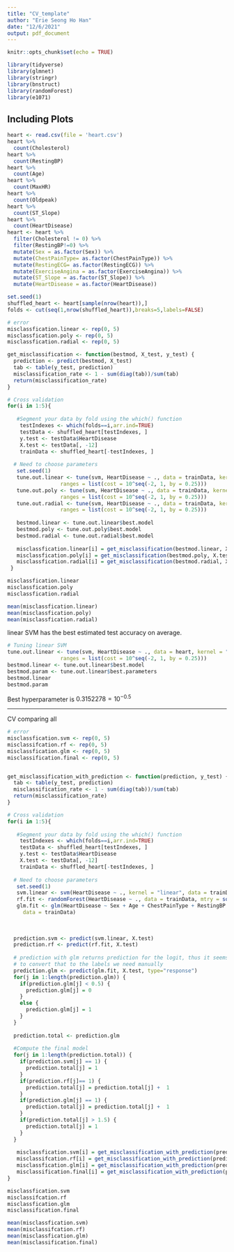 ```yaml
---
title: "CV_template"
author: "Erie Seong Ho Han"
date: "12/6/2021"
output: pdf_document
---
```


```r
knitr::opts_chunk$set(echo = TRUE)
```


```r
library(tidyverse)
library(glmnet)
library(stringr)
library(bnstruct)
library(randomForest)
library(e1071)
```

## Including Plots

```r
heart <- read.csv(file = 'heart.csv')
heart %>% 
  count(Cholesterol)
heart %>% 
  count(RestingBP)
heart %>% 
  count(Age)
heart %>% 
  count(MaxHR)
heart %>% 
  count(Oldpeak)
heart %>% 
  count(ST_Slope)
heart %>% 
  count(HeartDisease)
heart <- heart %>% 
  filter(Cholesterol != 0) %>% 
  filter(RestingBP!=0) %>% 
  mutate(Sex = as.factor(Sex)) %>% 
  mutate(ChestPainType= as.factor(ChestPainType)) %>% 
  mutate(RestingECG= as.factor(RestingECG)) %>%
  mutate(ExerciseAngina = as.factor(ExerciseAngina)) %>%
  mutate(ST_Slope = as.factor(ST_Slope)) %>%
  mutate(HeartDisease = as.factor(HeartDisease)) 

```

```r
set.seed(1)
shuffled_heart <- heart[sample(nrow(heart)),]
folds <- cut(seq(1,nrow(shuffled_heart)),breaks=5,labels=FALSE)
```


```r
# error
misclassfication.linear <- rep(0, 5)
misclassfication.poly <- rep(0, 5)
misclassfication.radial <- rep(0, 5)

get_misclassification <- function(bestmod, X_test, y_test) {
  prediction <- predict(bestmod, X_test)
  tab <- table(y_test, prediction)
  misclassification_rate <- 1 - sum(diag(tab))/sum(tab)
  return(misclassification_rate)
}

# Cross validation
for(i in 1:5){
  
   #Segment your data by fold using the which() function 
    testIndexes <- which(folds==i,arr.ind=TRUE)
    testData <- shuffled_heart[testIndexes, ]
    y.test <- testData$HeartDisease
    X.test <- testData[, -12]
    trainData <- shuffled_heart[-testIndexes, ]
    
  # Need to choose parameters
   set.seed(1)
   tune.out.linear <- tune(svm, HeartDisease ~ ., data = trainData, kernel = "linear",
                 ranges = list(cost = 10^seq(-2, 1, by = 0.25)))
   tune.out.poly <- tune(svm, HeartDisease ~ ., data = trainData, kernel = "poly", degree=2,
                 ranges = list(cost = 10^seq(-2, 1, by = 0.25)))
   tune.out.radial <- tune(svm, HeartDisease ~ ., data = trainData, kernel = "radial",
                 ranges = list(cost = 10^seq(-2, 1, by = 0.25)))
   
   bestmod.linear <- tune.out.linear$best.model
   bestmod.poly <- tune.out.poly$best.model
   bestmod.radial <- tune.out.radial$best.model
   
   misclassfication.linear[i] = get_misclassification(bestmod.linear, X.test, y.test)
   misclassfication.poly[i] = get_misclassification(bestmod.poly, X.test, y.test)
   misclassfication.radial[i] = get_misclassification(bestmod.radial, X.test, y.test)
 }

misclassfication.linear
misclassfication.poly
misclassfication.radial
```
```r
mean(misclassfication.linear)
mean(misclassfication.poly)
mean(misclassfication.radial)
```
linear SVM has the best estimated test accuracy on average.

```r
# Tuning linear SVM
tune.out.linear <- tune(svm, HeartDisease ~ ., data = heart, kernel = "linear",
                 ranges = list(cost = 10^seq(-2, 1, by = 0.25)))
bestmod.linear <- tune.out.linear$best.model
bestmod.param <- tune.out.linear$best.parameters
bestmod.linear
bestmod.param
```

Best hyperparameter is $0.3152278 = 10^{-0.5}$



---------------
CV comparing all

```r
# error
misclassfication.svm <- rep(0, 5)
misclassifcation.rf <- rep(0, 5)
misclassfication.glm <- rep(0, 5)
misclassification.final <- rep(0, 5)


get_misclassification_with_prediction <- function(prediction, y_test) {
  tab <- table(y_test, prediction)
  misclassification_rate <- 1 - sum(diag(tab))/sum(tab)
  return(misclassification_rate)
}

# Cross validation
for(i in 1:5){
  
   #Segment your data by fold using the which() function 
    testIndexes <- which(folds==i,arr.ind=TRUE)
    testData <- shuffled_heart[testIndexes, ]
    y.test <- testData$HeartDisease
    X.test <- testData[, -12]
    trainData <- shuffled_heart[-testIndexes, ]
    
  # Need to choose parameters
   set.seed(1)
   svm.linear <- svm(HeartDisease ~ ., kernel = "linear", data = trainData, cost = 0.3152278)
   rf.fit <- randomForest(HeartDisease ~ ., data = trainData, mtry = sqrt(11), ntree = 1000)
   glm.fit <- glm(HeartDisease ~ Sex + Age + ChestPainType + RestingBP + Oldpeak + FastingBS+ ST_Slope+ MaxHR + RestingECG + ExerciseAngina + Cholesterol +  Age*Sex + Age*ChestPainType + Age*RestingBP+ Age*Oldpeak+Sex*ChestPainType + Sex*FastingBS+ Sex*Oldpeak + Sex*ST_Slope+ ChestPainType*FastingBS+ ChestPainType*MaxHR + ChestPainType*RestingECG + ChestPainType*ExerciseAngina + ChestPainType*Oldpeak + ChestPainType*ST_Slope + RestingBP*Cholesterol + RestingBP*ExerciseAngina + RestingBP*Oldpeak + RestingBP*ST_Slope + Cholesterol*ExerciseAngina + FastingBS*RestingECG + FastingBS*ST_Slope + RestingECG*ST_Slope + ExerciseAngina*Oldpeak + ExerciseAngina*ST_Slope + Oldpeak*ST_Slope , family = "binomial", 
     data = trainData)
   
   
   
  prediction.svm <- predict(svm.linear, X.test)
  prediction.rf <- predict(rf.fit, X.test)
  
  # prediction with glm returns prediction for the logit, thus it seems that it's necessary
  # to convert that to the labels we need manually
  prediction.glm <- predict(glm.fit, X.test, type="response")
  for(j in 1:length(prediction.glm)) {
    if(prediction.glm[j] < 0.5) {
      prediction.glm[j] = 0
    }
    else {
      prediction.glm[j] = 1
    }
  }
  
  prediction.total <- prediction.glm
  
  #Compute the final model
  for(j in 1:length(prediction.total)) {
    if(prediction.svm[j] == 1) {
      prediction.total[j] = 1
    }
    if(prediction.rf[j]== 1) {
      prediction.total[j] = prediction.total[j] +  1
    }
    if(prediction.glm[j] == 1) {
      prediction.total[j] = prediction.total[j] +  1
    }
    if(prediction.total[j] > 1.5) {
      prediction.total[j] = 1
    }
  }
   
   misclassfication.svm[i] = get_misclassification_with_prediction(prediction.svm, y.test)
   misclassifcation.rf[i] = get_misclassification_with_prediction(prediction.rf, y.test)
   misclassfication.glm[i] = get_misclassification_with_prediction(prediction.glm, y.test)
   misclassification.final[i] = get_misclassification_with_prediction(prediction.total, y.test)
}
```

```r
misclassfication.svm
misclassifcation.rf
misclassfication.glm
misclassification.final
```

```r
mean(misclassfication.svm)
mean(misclassifcation.rf)
mean(misclassfication.glm)
mean(misclassification.final)

```
